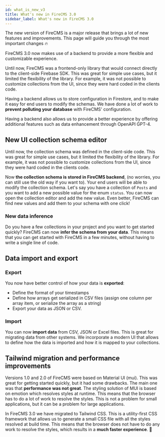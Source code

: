 ```yaml
---
id: what_is_new_v3
title: What's new in FireCMS 3.0
sidebar_label: What's new in FireCMS 3.0
---
```


The new version of FireCMS is a major release that brings a lot of new features
and improvements. This page will guide you through the most important changes 🔥

FireCMS 3.0 now makes use of a backend to provide a more flexible and
customizable experience.

Until now, FireCMS was a frontend-only library that would connect directly to
the client-side Firebase SDK. This was great for simple use cases, but it
limited the flexibility of the library. For example, it was not possible to
customize collections from the UI, since they were hard coded in the clients
code.

Having a backend allows us to store configuration in Firestore, and to make it easy for end users
to modify the schemas. We have done a lot of work to **prevent polluting your database** with
FireCMS' configuration.

Having a backend also allows us to provide a better experience by offering additional features
such as data enhancement through OpenAPI GPT-4.


## New UI collection schema editor

Until now, the collection schema was defined in the client-side code. This was
great for simple use cases, but it limited the flexibility of the library. For
example, it was not possible to customize collections from the UI, since they
were hard coded in the clients code.

Now **the collection schema is stored in FireCMS backend**, (no worries, you can still
use the old way if you want to). Your end users will be able to modify the
collection schema. Let's say you have a collection of `Posts` and you want to
add a new possible value for the enum `status`. You can now open the collection
editor and add the new value. Even better, FireCMS can find new values and add
them to your schema with one click!

### New data inference

Do you have a few collections in your project and you want to get started
quickly? FireCMS can now **infer the schema from your data**. This means that
you can get started with FireCMS in a few minutes, without having to write a
single line of code.

## Data import and export

### Export
You now have better control of how your data is **exported**:
- Define the format of your timestamps
- Define how arrays get serialized in CSV files (assign one column per array item, or
serialize the array as a string)
- Export your data as JSON or CSV.

### Import
You can now **import data** from CSV, JSON or Excel files. This is great for migrating data
from other systems. We incorporate a modern UI that allows to define how the data is imported
and how it is mapped to your collections.

## Tailwind migration and performance improvements

Versions 1.0 and 2.0 of FireCMS were based on Material UI (mui). This was great
for getting started quickly, but it had some drawbacks. The main one was that
**performance was not great**. The styling solution of MUI is based on emotion
which resolves styles at runtime. This means that the browser has to do a lot of
work to resolve the styles. This is not a problem for small applications, but
it can be a problem for large applications.

In FireCMS 3.0 we have migrated to Tailwind CSS. This is a utility-first CSS
framework that allows us to generate a small CSS file with all the styles
resolved at build time. This means that the browser does not have to do any
work to resolve the styles, which results in a **much faster experience**. 🚀


